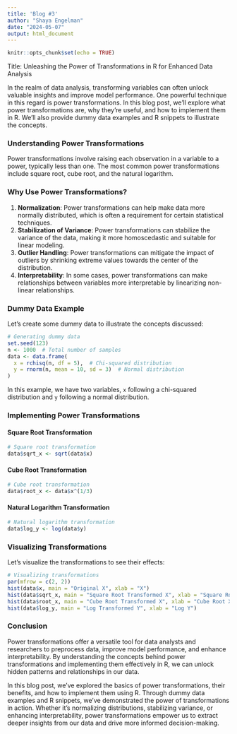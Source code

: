 ```yaml
---
title: 'Blog #3'
author: "Shaya Engelman"
date: "2024-05-07"
output: html_document
---
```


```r
knitr::opts_chunk$set(echo = TRUE)
```

Title: Unleashing the Power of Transformations in R for Enhanced Data Analysis

In the realm of data analysis, transforming variables can often unlock valuable insights and improve model performance. One powerful technique in this regard is power transformations. In this blog post, we'll explore what power transformations are, why they're useful, and how to implement them in R. We'll also provide dummy data examples and R snippets to illustrate the concepts.

### Understanding Power Transformations

Power transformations involve raising each observation in a variable to a power, typically less than one. The most common power transformations include square root, cube root, and the natural logarithm.

### Why Use Power Transformations?

1. **Normalization**: Power transformations can help make data more normally distributed, which is often a requirement for certain statistical techniques.
2. **Stabilization of Variance**: Power transformations can stabilize the variance of the data, making it more homoscedastic and suitable for linear modeling.
3. **Outlier Handling**: Power transformations can mitigate the impact of outliers by shrinking extreme values towards the center of the distribution.
4. **Interpretability**: In some cases, power transformations can make relationships between variables more interpretable by linearizing non-linear relationships.

### Dummy Data Example

Let's create some dummy data to illustrate the concepts discussed:

```r
# Generating dummy data
set.seed(123)
n <- 1000  # Total number of samples
data <- data.frame(
  x = rchisq(n, df = 5),  # Chi-squared distribution
  y = rnorm(n, mean = 10, sd = 3)  # Normal distribution
)
```

In this example, we have two variables, `x` following a chi-squared distribution and `y` following a normal distribution.

### Implementing Power Transformations

#### Square Root Transformation

```r
# Square root transformation
data$sqrt_x <- sqrt(data$x)
```

#### Cube Root Transformation

```r
# Cube root transformation
data$root_x <- data$x^(1/3)
```

#### Natural Logarithm Transformation

```r
# Natural logarithm transformation
data$log_y <- log(data$y)
```

### Visualizing Transformations

Let's visualize the transformations to see their effects:

```r
# Visualizing transformations
par(mfrow = c(2, 2))
hist(data$x, main = "Original X", xlab = "X")
hist(data$sqrt_x, main = "Square Root Transformed X", xlab = "Square Root X")
hist(data$root_x, main = "Cube Root Transformed X", xlab = "Cube Root X")
hist(data$log_y, main = "Log Transformed Y", xlab = "Log Y")
```

### Conclusion

Power transformations offer a versatile tool for data analysts and researchers to preprocess data, improve model performance, and enhance interpretability. By understanding the concepts behind power transformations and implementing them effectively in R, we can unlock hidden patterns and relationships in our data.

In this blog post, we've explored the basics of power transformations, their benefits, and how to implement them using R. Through dummy data examples and R snippets, we've demonstrated the power of transformations in action. Whether it's normalizing distributions, stabilizing variance, or enhancing interpretability, power transformations empower us to extract deeper insights from our data and drive more informed decision-making.